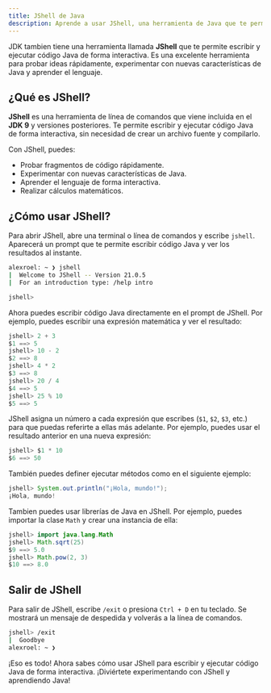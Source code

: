 ```yaml
---
title: JShell de Java
description: Aprende a usar JShell, una herramienta de Java que te permite escribir y ejecutar código Java de forma interactiva.
---
```


JDK tambien tiene una herramienta llamada **JShell** que te permite escribir y ejecutar código Java de forma interactiva. Es una excelente herramienta para probar ideas rápidamente, experimentar con nuevas características de Java y aprender el lenguaje.

## ¿Qué es JShell?

**JShell** es una herramienta de línea de comandos que viene incluida en el **JDK 9** y versiones posteriores. Te permite escribir y ejecutar código Java de forma interactiva, sin necesidad de crear un archivo fuente y compilarlo.

Con JShell, puedes:

- Probar fragmentos de código rápidamente.
- Experimentar con nuevas características de Java.
- Aprender el lenguaje de forma interactiva.
- Realizar cálculos matemáticos.

## ¿Cómo usar JShell?

Para abrir JShell, abre una terminal o línea de comandos y escribe `jshell`. Aparecerá un prompt que te permite escribir código Java y ver los resultados al instante.

```bash
alexroel: ~ ❯ jshell
|  Welcome to JShell -- Version 21.0.5
|  For an introduction type: /help intro

jshell> 

```

Ahora puedes escribir código Java directamente en el prompt de JShell. Por ejemplo, puedes escribir una expresión matemática y ver el resultado:

```java
jshell> 2 + 3
$1 ==> 5
jshell> 10 - 2
$2 ==> 8
jshell> 4 * 2
$3 ==> 8
jshell> 20 / 4
$4 ==> 5
jshell> 25 % 10
$5 ==> 5
```

JShell asigna un número a cada expresión que escribes (`$1`, `$2`, `$3`, etc.) para que puedas referirte a ellas más adelante. Por ejemplo, puedes usar el resultado anterior en una nueva expresión:

```java
jshell> $1 * 10
$6 ==> 50
```

También puedes definer ejecutar métodos como en el siguiente ejemplo:

```java
jshell> System.out.println("¡Hola, mundo!");
¡Hola, mundo!
```

Tambien puedes usar librerías de Java en JShell. Por ejemplo, puedes importar la clase `Math` y crear una instancia de ella:

```java
jshell> import java.lang.Math
jshell> Math.sqrt(25)
$9 ==> 5.0
jshell> Math.pow(2, 3)
$10 ==> 8.0
```

## Salir de JShell

Para salir de JShell, escribe `/exit` o presiona `Ctrl + D` en tu teclado. Se mostrará un mensaje de despedida y volverás a la línea de comandos.

```bash
jshell> /exit
|  Goodbye
alexroel: ~ ❯
```

¡Eso es todo! Ahora sabes cómo usar JShell para escribir y ejecutar código Java de forma interactiva. ¡Diviértete experimentando con JShell y aprendiendo Java!

